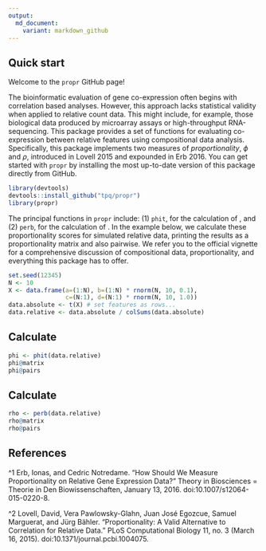```yaml
---
output:
  md_document:
    variant: markdown_github
---
```


<!-- README.md is generated from README.Rmd. Please edit that file -->

## Quick start

Welcome to the `propr` GitHub page!

The bioinformatic evaluation of gene co-expression often begins with correlation based analyses. However, this approach lacks statistical validity when applied to relative count data. This might include, for example, those biological data produced by microarray assays or high-throughput RNA-sequencing. This package provides a set of functions for evaluating co-expression between relative features using compositional data analysis. Specifically, this package implements two measures of *proportionality*, $\phi$ and $\rho$, introduced in Lovell 2015 and expounded in Erb 2016. You can get started with `propr` by installing the most up-to-date version of this package directly from GitHub.

```r
library(devtools)
devtools::install_github("tpq/propr")
library(propr)
```

The principal functions in `propr` include: (1) `phit`, for the calculation of \phi, and (2) `perb`, for the calculation of \rho. In the example below, we calculate these proportionality scores for simulated relative data, printing the results as a proportionality matrix and also pairwise. We refer you to the official vignette for a comprehensive discussion of compositional data, proportionality, and everything this package has to offer.

```r
set.seed(12345)
N <- 10
X <- data.frame(a=(1:N), b=(1:N) * rnorm(N, 10, 0.1),
                c=(N:1), d=(N:1) * rnorm(N, 10, 1.0))
data.absolute <- t(X) # set features as rows...
data.relative <- data.absolute / colSums(data.absolute)
```

## Calculate \phi

```r
phi <- phit(data.relative)
phi@matrix
phi@pairs
```

## Calculate \rho

```r
rho <- perb(data.relative)
rho@matrix
rho@pairs
```

## References

^1 Erb, Ionas, and Cedric Notredame. “How Should We Measure Proportionality on Relative Gene Expression Data?” Theory in Biosciences = Theorie in Den Biowissenschaften, January 13, 2016. doi:10.1007/s12064-015-0220-8.

^2 Lovell, David, Vera Pawlowsky-Glahn, Juan José Egozcue, Samuel Marguerat, and Jürg Bähler. “Proportionality: A Valid Alternative to Correlation for Relative Data.” PLoS Computational Biology 11, no. 3 (March 16, 2015). doi:10.1371/journal.pcbi.1004075.
